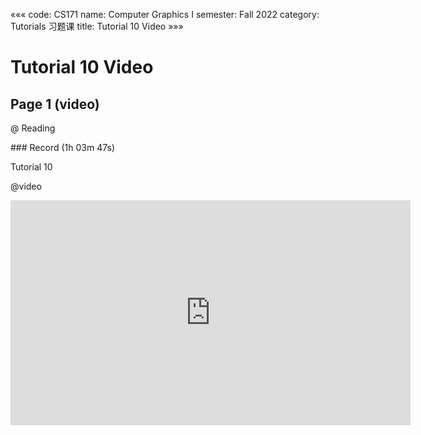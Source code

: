 «««
code: CS171
name: Computer Graphics I
semester: Fall 2022
category: Tutorials 习题课
title: Tutorial 10 Video
»»»

# Tutorial 10 Video

## Page 1 (video)

@ Reading

<div class="markdown-body">
### Record (1h 03m 47s)

Tutorial 10
</div>

@video

<iframe src="https://sbbrisk.com/e/hco0aedqadl5.html" frameborder=0 marginwidth=0 marginheight=0 scrolling=no width=640 height=360 allowfullscreen></iframe>
